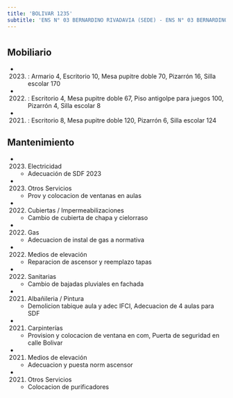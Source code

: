 ```yaml
---
title: 'BOLIVAR 1235'
subtitle: 'ENS N° 03 BERNARDINO RIVADAVIA (SEDE) - ENS N° 03 BERNARDINO RIVADAVIA (Anexo Nivel Inicial)'
---
```


#


## Mobiliario

*  (2023) : Armario 4, Escritorio 10, Mesa pupitre doble 70, Pizarrón 16, Silla escolar 170 

*  (2022) : Escritorio 4, Mesa pupitre doble 67, Piso antigolpe para juegos 100, Pizarrón 4, Silla escolar 8 

*  (2021) : Escritorio 8, Mesa pupitre doble 120, Pizarrón 6, Silla escolar 124 





## Mantenimiento

*  (2023) Electricidad 
    + Adecuación de SDF 2023

*  (2023) Otros Servicios 
    + Prov y colocacion de ventanas en aulas

*  (2022) Cubiertas / Impermeabilizaciones 
    + Cambio de cubierta de chapa y cielorraso

*  (2022) Gas 
    + Adecuacion de instal de gas a normativa

*  (2022) Medios de elevación 
    + Reparacion de ascensor y reemplazo tapas

*  (2022) Sanitarias 
    + Cambio de bajadas pluviales en fachada

*  (2021) Albañileria / Pintura 
    + Demolicion tabique aula y adec IFCI, Adecuacion de 4 aulas para SDF

*  (2021) Carpinterías 
    + Provision y colocacion de ventana en com, Puerta de seguridad en calle Bolivar

*  (2021) Medios de elevación 
    + Adecuacion y puesta norm ascensor

*  (2021) Otros Servicios 
    + Colocacion de purificadores



